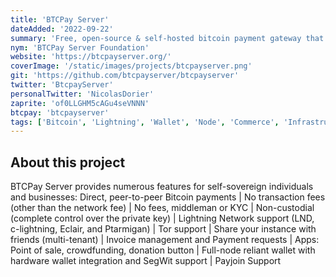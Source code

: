 ```yaml
---
title: 'BTCPay Server'
dateAdded: '2022-09-22'
summary: 'Free, open-source & self-hosted bitcoin payment gateway that allows self-sovereign individuals and businesses to accept bitcoin payments online or in person without any fees.'
nym: 'BTCPay Server Foundation'
website: 'https://btcpayserver.org/'
coverImage: '/static/images/projects/btcpayserver.png'
git: 'https://github.com/btcpayserver/btcpayserver'
twitter: 'BtcpayServer'
personalTwitter: 'NicolasDorier'
zaprite: 'of0LLGHM5cAGu4seVNNN'
btcpay: 'btcpayserver'
tags: ['Bitcoin', 'Lightning', 'Wallet', 'Node', 'Commerce', 'Infrastructure']
---
```


## About this project

BTCPay Server provides numerous features for self-sovereign individuals and businesses: Direct, peer-to-peer Bitcoin payments | No transaction fees (other than the network fee) | No fees, middleman or KYC | Non-custodial (complete control over the private key) | Lightning Network support (LND, c-lightning, Eclair, and Ptarmigan) | Tor support | Share your instance with friends (multi-tenant) | Invoice management and Payment requests | Apps: Point of sale, crowdfunding, donation button | Full-node reliant wallet with hardware wallet integration and SegWit support | Payjoin Support

